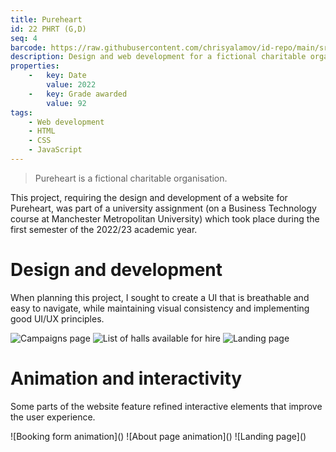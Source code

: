 ```yaml
---
title: Pureheart
id: 22 PHRT (G,D)
seq: 4
barcode: https://raw.githubusercontent.com/chrisyalamov/id-repo/main/src/projects/2022-pureheart/barcode.jpg
description: Design and web development for a fictional charitable organisation as part of a university project.
properties:
    -   key: Date
        value: 2022
    -   key: Grade awarded
        value: 92
tags:
    - Web development
    - HTML
    - CSS
    - JavaScript
---
```


> Pureheart is a fictional charitable organisation.

This project, requiring the design and development of a website for Pureheart, was part of a university assignment (on a Business Technology course at Manchester Metropolitan University) which took place during the first semester of the 2022/23 academic year.

# Design and development

When planning this project, I sought to create a UI that is breathable and easy to navigate, while maintaining visual consistency and implementing good UI/UX principles.

![Campaigns page](<https://raw.githubusercontent.com/chrisyalamov/id-repo/main/src/projects/2022-pureheart/Screenshot 2023-07-07 at 23.05.51.png>)
![List of halls available for hire](<https://raw.githubusercontent.com/chrisyalamov/id-repo/main/src/projects/2022-pureheart/Screenshot 2023-07-07 at 23.06.30.png>)
![Landing page](<https://raw.githubusercontent.com/chrisyalamov/id-repo/main/src/projects/2022-pureheart/Screenshot 2023-07-07 at 23.06.47.png>)

# Animation and interactivity

Some parts of the website feature refined interactive elements that improve the user experience.

<Carousel>
![Booking form animation](<https://raw.githubusercontent.com/chrisyalamov/id-repo/main/src/projects/2022-pureheart/Screen Recording 2023-07-07 at 22.28.49.gif>)
![About page animation](<https://raw.githubusercontent.com/chrisyalamov/id-repo/main/src/projects/2022-pureheart/Screen Recording 2023-07-07 at 22.16.20.gif>)
![Landing page](<https://raw.githubusercontent.com/chrisyalamov/id-repo/main/src/projects/2022-pureheart/Screen Recording 2023-07-07 at 22.12.25.gif>)
</Carousel>